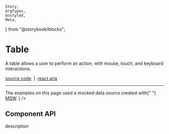     Story,
    ArgTypes,
    Unstyled,
    Meta,
} from "@storybook/blocks";

<Meta title="Components/Table" />

# Table

A table allows a user to perform an action, with mouse, touch, and keyboard
interactions.

[source code](https://github.com/alex-mcgovern/boondoggle/tree/main/src/components/table)
&nbsp;|&nbsp;
[react aria](https://react-spectrum.adobe.com/react-aria/Table.html)

<hr />

<Unstyled>
    <Alert
        variant="default"
        title="Note"
        className="!my-4"
        description={
            <>
                The examples on this page used a mocked data
                source created with{" "}
                <a href="https://mswjs.io">MSW</a>.
            </>
        }
    />
</Unstyled>
<Canvas
    of={stories.example}
    layout="fullscreen"
    sourceState="none"
/>

## Component API

<ArgTypes of={Table} />
description
